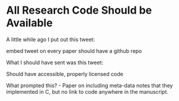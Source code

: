 
# All Research Code Should be Available

A little while ago I put out this tweet:

embed tweet on every paper should have a github repo

What I should have sent was this tweet:

Should have accessible, properly licensed code

What prompted this? - Paper on including meta-data notes that they implemented in C, but no link to code anywhere in the manuscript.